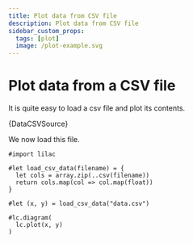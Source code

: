 ```yaml
---
title: Plot data from CSV file
description: Plot data from CSV file
sidebar_custom_props:
  tags: [plot]
  image: /plot-example.svg
---
```


# Plot data from a CSV file

It is quite easy to load a csv file and plot its contents. 


<CodeBlock title="data.csv">{DataCSVSource}</CodeBlock>

We now load this file. 

```typ example preamble="#let csv = p => csv(\"docs/examples/\"+p)" title=plot-example
#import lilac

#let load_csv_data(filename) = {
  let cols = array.zip(..csv(filename)) 
  return cols.map(col => col.map(float))
}

#let (x, y) = load_csv_data("data.csv")

#lc.diagram(
  lc.plot(x, y)
)
```
